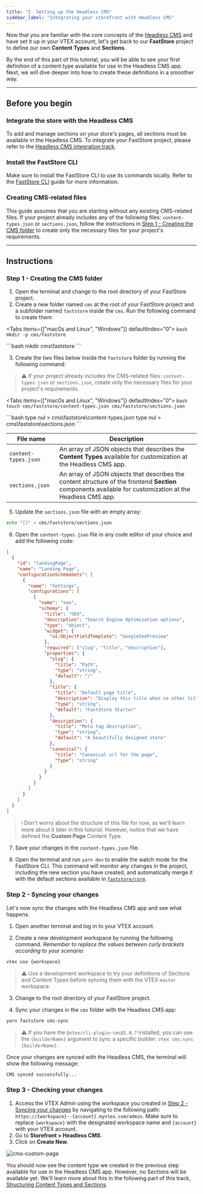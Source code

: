 ```yaml
---
title: "2. Setting up the Headless CMS"
sidebar_label: "Integrating your storefront with Headless CMS"
---
```


Now that you are familiar with the core concepts of the [Headless CMS](https://developers.vtex.com/docs/guides/faststore/headless-cms-overview) and have set it up in your VTEX account, let's get back to our **FastStore** project to define our own **Content Types** and **Sections**.

By the end of this part of this tutorial, you will be able to see your first definition of a content type available for use in the Headless CMS app. Next, we will dive deeper into how to create these definitions in a smoother way.

---

## Before you begin

<Steps>

### Integrate the store with the Headless CMS

To add and manage sections on your store's pages, all sections must be available in the Headless CMS. To integrate your FastStore project, please refer to the [Headless CMS integration track](https://developers.vtex.com/docs/guides/faststore/headless-cms-overview).

### Install the FastStore CLI

Make sure to install the FastStore CLI to use its commands locally. Refer to the [FastStore CLI](https://developers.vtex.com/docs/guides/faststore/getting-started-3-faststore-cli) guide for more information.

### Creating CMS-related files

This guide assumes that you are starting without any existing CMS-related files.
If your project already includes any of the following files: `content-types.json` or `sections.json`, follow the instructions in [Step 1 - Creating the CMS folder](https://developers.vtex.com/docs/guides/faststore/headless-cms-2-setting-up-the-headless-cms#step-1-creating-the-cms-folder) to create only the necessary files for your project's requirements.

</Steps>

---

## Instructions

### Step 1 - Creating the CMS folder

1. Open the terminal and change to the root directory of your FastStore project.
2. Create a new folder named `cms` at the root of your FastStore project and a subfolder named `faststore` inside the `cms`. Run the following command to create them:

<Tabs items={["macOs and Linux", "Windows"]} defaultIndex="0">
  <Tab>
    ```bash 
    mkdir -p cms/faststore 
    ```
  </Tab>

  <Tab>
    ```bash 
    mkdir cms\faststore 
    ```
  </Tab>
</Tabs>

3. Create the two files below inside the `faststore` folder by running the following command:

> ⚠️ If your project already includes the CMS-related files: `content-types.json` or `sections.json`, create only the necessary files for your project's requirements.

<Tabs items={["macOs and Linux", "Windows"]} defaultIndex="0">
  <Tab>
    ```bash 
    touch cms/faststore/content-types.json cms/faststore/sections.json
    ```
  </Tab>

  <Tab>
    ```bash 
    type nul > cms\faststore\content-types.json 
    type nul > cms\faststore\sections.json 
    ```
  </Tab>
</Tabs>

| File name            | Description                                                                                                                                               |
| -------------------- | --------------------------------------------------------------------------------------------------------------------------------------------------------- |
| `content-types.json` | An array of JSON objects that describes the **Content Types** available for customization at the Headless CMS app.                                        |
| `sections.json`      | An array of JSON objects that describes the content structure of the frontend **Section** components available for customization at the Headless CMS app. |

5. Update the `sections.json` file with an empty array:

  ```bash
  echo "[]" > cms/faststore/sections.json
  ```

6. Open the `content-types.json` file in any code editor of your choice and add the following code:

  ```json cms/faststore/content-types.json
  [
    {
      "id": "landingPage",
      "name": "Landing Page",
      "configurationSchemaSets": [
        {
          "name": "Settings",
          "configurations": [
            {
              "name": "seo",
              "schema": {
                "title": "SEO",
                "description": "Search Engine Optimization options",
                "type": "object",
                "widget": {
                  "ui:ObjectFieldTemplate": "GoogleSeoPreview"
                },
                "required": ["slug", "title", "description"],
                "properties": {
                  "slug": {
                    "title": "Path",
                    "type": "string",
                    "default": "/"
                  },
                  "title": {
                    "title": "Default page title",
                    "description": "Display this title when no other title is available",
                    "type": "string",
                    "default": "FastStore Starter"
                  },
                  "description": {
                    "title": "Meta tag description",
                    "type": "string",
                    "default": "A beautifully designed store"
                  },
                  "canonical": {
                    "title": "Canonical url for the page",
                    "type": "string"
                  }
                }
              }
            }
          ]
        }
      ]
    }
  ]
  ```

> ℹ️ Don't worry about the structure of this file for now, as we'll learn more about it later in this tutorial.
> However, notice that we have defined the **Custom Page** Content Type.

7. Save your changes in the `content-types.json` file.

8. Open the terminal and run `yarn dev` to enable the watch mode for the FastStore CLI.
   This command will monitor any changes in the project, including the new section you have created, and automatically merge it with the default sections available in [`faststore/core`](https://developers.vtex.com/docs/guides/faststore/project-structure-overview#packagejson).

### Step 2 - Syncing your changes

Let's now sync the changes with the Headless CMS app and see what happens.

1. Open another terminal and log in to your VTEX account.

2. Create a new development workspace by running the following command. _Remember to replace the values between curly brackets according to your scenario_:

  ```bash
  vtex use {workspace}
  ```

> ⚠️ Use a development workspace to try your definitions of Sections and Content Types before syncing them with the VTEX `master` workspace.

3. Change to the root directory of your FastStore project.

4. Sync your changes in the `cms` folder with the Headless CMS app:

  ```bash
  yarn faststore cms-sync
  ```

> ⚠️ If you have the `@vtex/cli-plugin-cms@1.0.7` installed, you can use the `{builderName}` argument to sync a specific builder: `vtex cms:sync {builderName}`.

Once your changes are synced with the Headless CMS, the terminal will show the following message:

  ```bash
  CMS synced successfully...
  ```

### Step 3 - Checking your changes

1. Access the VTEX Admin using the workspace you created in [Step 2 -Syncing your changes](https://developers.vtex.com/docs/guides/faststore/headless-cms-2-setting-up-the-headless-cms#step-2-syncing-your-changes) by navigating to the following path: `https://{workspace}--{account}.myvtex.com/admin`. Make sure to replace `{workspace}` with the designated workspace name and `{account}` with your VTEX account.
2. Go to **Storefront > Headless CMS**.
3. Click on **Create New**.

![cms-custom-page](https://vtexhelp.vtexassets.com/assets/docs/src/headless-custom-page___c952670d0592c3c66202d6702af3fc17.png)

You should now see the content type we created in the previous step available for use in the Headless CMS app.
However, no Sections will be available yet. We'll learn more about this in the following part of this track, [Structuring Content Types and Sections](https://developers.vtex.com/docs/guides/faststore/headless-cms-3-adding-content-types-and-sections).
